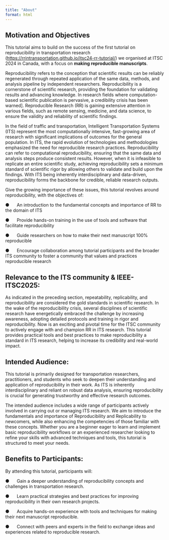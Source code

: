 ```yaml
---
title: "About"
format: html
---
```


## Motivation and Objectives

This tutorial aims to build on the success of the first tutorial on reproducibility in transportation research (<https://rrintransportation.github.io/itsc24-rr-tutorial/>) we organised at ITSC 2024 in Canada, with a focus on **making reproducible manuscripts**.

Reproducibility refers to the conception that scientific results can be reliably regenerated through repeated application of the same data, methods, and analysis pipeline by independent researchers. Reproducibility is a cornerstone of scientific research, providing the foundation for validating results and advancing knowledge. In research fields where computation-based scientific publication is pervasive, a credibility crisis has been warned\]. Reproducible Research (RR) is gaining extensive attention in various fields, such as remote sensing, medicine, and data science, to ensure the validity and reliability of scientific findings.

In the field of traffic and transportation, Intelligent Transportation Systems (ITS) represent the most computationally intensive, fast-growing area of research with significant implications of outcomes for the general population. In ITS, the rapid evolution of technologies and methodologies emphasized the need for reproducible research practices. Reproducibility can refer to computational reproducibility, ensuring that the same data and analysis steps produce consistent results. However, when it is infeasible to replicate an entire scientific study, achieving reproducibility sets a minimum standard of scientific rigor by allowing others to validate and build upon the findings. With ITS being inherently interdisciplinary and data-driven, reproducibility forms the backbone for credible, reliable research outputs.

Give the growing importance of these issues, this tutorial revolves around reproducibility, with the objectives of:

●      An introduction to the fundamental concepts and importance of RR to the domain of ITS

●      Provide hands-on training in the use of tools and software that facilitate reproducibility

●      Guide researchers on how to make their next manuscript 100% reproducible

●      Encourage collaboration among tutorial participants and the broader ITS community to foster a community that values and practices reproducible research

## Relevance to the ITS community & IEEE-ITSC2025: 

As indicated in the preceding section, repeatability, replicability, and reproducibility are considered the gold standards in scientific research. In the wake of the reproducibility crisis, several disciplines of scientific research have energetically embraced the challenge by increasing awareness, adopting detailed protocols and training in rigor and reproducibility. Now is an exciting and pivotal time for the ITSC community to actively engage with and champion RR in ITS research. This tutorial provides practical tools and best practices to make reproducibility a standard in ITS research, helping to increase its credibility and real-world impact.

## Intended Audience:

This tutorial is primarily designed for transportation researchers, practitioners, and students who seek to deepen their understanding and application of reproducibility in their work. As ITS is inherently interdisciplinary and reliant on robust data analysis, ensuring reproducibility is crucial for generating trustworthy and effective research outcomes.

The intended audience includes a wide range of participants actively involved in carrying out or managing ITS research. We aim to introduce the fundamentals and importance of Reproducibility and Replicability to newcomers, while also enhancing the competencies of those familiar with these concepts. Whether you are a beginner eager to learn and implement basic reproducibility workflows or an experienced researcher looking to refine your skills with advanced techniques and tools, this tutorial is structured to meet your needs.

## Benefits to Participants:

By attending this tutorial, participants will:

●      Gain a deeper understanding of reproducibility concepts and challenges in transportation research.

●      Learn practical strategies and best practices for improving reproducibility in their own research projects.

●      Acquire hands-on experience with tools and techniques for making their next manuscript reproducible.

●      Connect with peers and experts in the field to exchange ideas and experiences related to reproducible research.
